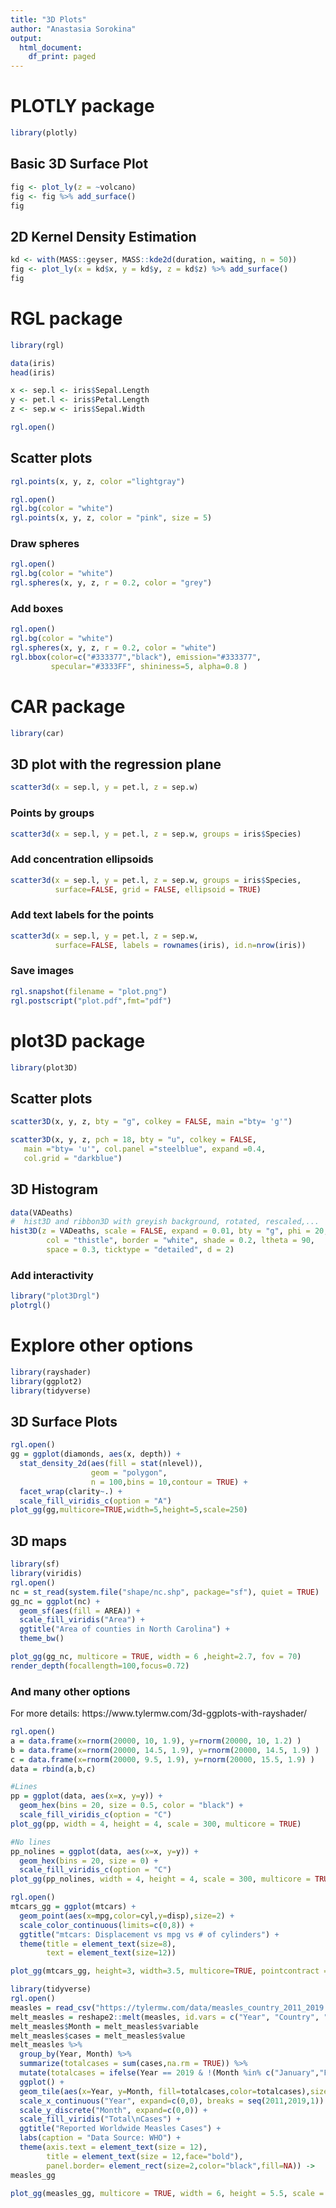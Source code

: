 ```yaml
---
title: "3D Plots"
author: "Anastasia Sorokina"
output:
  html_document:
    df_print: paged
---
```


# PLOTLY package

```r
library(plotly)
```
## Basic 3D Surface Plot

```r
fig <- plot_ly(z = ~volcano)
fig <- fig %>% add_surface()
fig
```

## 2D Kernel Density Estimation

```r
kd <- with(MASS::geyser, MASS::kde2d(duration, waiting, n = 50))
fig <- plot_ly(x = kd$x, y = kd$y, z = kd$z) %>% add_surface()
fig
```

# RGL package

```r
library(rgl)
```

```r
data(iris)
head(iris)
```

```r
x <- sep.l <- iris$Sepal.Length
y <- pet.l <- iris$Petal.Length
z <- sep.w <- iris$Sepal.Width
```

```r
rgl.open()
```

## Scatter plots

```r
rgl.points(x, y, z, color ="lightgray")
```

```r
rgl.open()
rgl.bg(color = "white") 
rgl.points(x, y, z, color = "pink", size = 5) 
```

### Draw spheres

```r
rgl.open()
rgl.bg(color = "white") 
rgl.spheres(x, y, z, r = 0.2, color = "grey") 
```

### Add boxes

```r
rgl.open()
rgl.bg(color = "white") 
rgl.spheres(x, y, z, r = 0.2, color = "white")  
rgl.bbox(color=c("#333377","black"), emission="#333377",
         specular="#3333FF", shininess=5, alpha=0.8 ) 
```

# CAR package

```r
library(car)
```

## 3D plot with the regression plane

```r
scatter3d(x = sep.l, y = pet.l, z = sep.w)
```

### Points by groups
```r
scatter3d(x = sep.l, y = pet.l, z = sep.w, groups = iris$Species)
```

### Add concentration ellipsoids
```r
scatter3d(x = sep.l, y = pet.l, z = sep.w, groups = iris$Species,
          surface=FALSE, grid = FALSE, ellipsoid = TRUE)
```

### Add text labels for the points
```r
scatter3d(x = sep.l, y = pet.l, z = sep.w, 
          surface=FALSE, labels = rownames(iris), id.n=nrow(iris))
```

### Save images
```r
rgl.snapshot(filename = "plot.png")
rgl.postscript("plot.pdf",fmt="pdf")
```

# plot3D package

```r
library(plot3D)
```

## Scatter plots
```r
scatter3D(x, y, z, bty = "g", colkey = FALSE, main ="bty= 'g'")
```
```r
scatter3D(x, y, z, pch = 18, bty = "u", colkey = FALSE, 
   main ="bty= 'u'", col.panel ="steelblue", expand =0.4, 
   col.grid = "darkblue")
```

## 3D Histogram

```r
data(VADeaths)
#  hist3D and ribbon3D with greyish background, rotated, rescaled,...
hist3D(z = VADeaths, scale = FALSE, expand = 0.01, bty = "g", phi = 20,
        col = "thistle", border = "white", shade = 0.2, ltheta = 90,
        space = 0.3, ticktype = "detailed", d = 2)
```

### Add interactivity

```r
library("plot3Drgl")
plotrgl()
```

# Explore other options
```r
library(rayshader)
library(ggplot2)
library(tidyverse)
```
## 3D Surface Plots

```r
rgl.open()
gg = ggplot(diamonds, aes(x, depth)) +
  stat_density_2d(aes(fill = stat(nlevel)), 
                  geom = "polygon",
                  n = 100,bins = 10,contour = TRUE) +
  facet_wrap(clarity~.) +
  scale_fill_viridis_c(option = "A")
plot_gg(gg,multicore=TRUE,width=5,height=5,scale=250)
```

## 3D maps

```r
library(sf)
library(viridis)
rgl.open()
nc = st_read(system.file("shape/nc.shp", package="sf"), quiet = TRUE)
gg_nc = ggplot(nc) +
  geom_sf(aes(fill = AREA)) +
  scale_fill_viridis("Area") +
  ggtitle("Area of counties in North Carolina") +
  theme_bw()

plot_gg(gg_nc, multicore = TRUE, width = 6 ,height=2.7, fov = 70)
render_depth(focallength=100,focus=0.72)
```


### And many other options

For more details: https://www.tylermw.com/3d-ggplots-with-rayshader/

```r
rgl.open()
a = data.frame(x=rnorm(20000, 10, 1.9), y=rnorm(20000, 10, 1.2) )
b = data.frame(x=rnorm(20000, 14.5, 1.9), y=rnorm(20000, 14.5, 1.9) )
c = data.frame(x=rnorm(20000, 9.5, 1.9), y=rnorm(20000, 15.5, 1.9) )
data = rbind(a,b,c)

#Lines
pp = ggplot(data, aes(x=x, y=y)) +
  geom_hex(bins = 20, size = 0.5, color = "black") +
  scale_fill_viridis_c(option = "C")
plot_gg(pp, width = 4, height = 4, scale = 300, multicore = TRUE)

#No lines
pp_nolines = ggplot(data, aes(x=x, y=y)) +
  geom_hex(bins = 20, size = 0) +
  scale_fill_viridis_c(option = "C")
plot_gg(pp_nolines, width = 4, height = 4, scale = 300, multicore = TRUE)
```


```r
rgl.open()
mtcars_gg = ggplot(mtcars) + 
  geom_point(aes(x=mpg,color=cyl,y=disp),size=2) +
  scale_color_continuous(limits=c(0,8)) +
  ggtitle("mtcars: Displacement vs mpg vs # of cylinders") +
  theme(title = element_text(size=8),
        text = element_text(size=12)) 

plot_gg(mtcars_gg, height=3, width=3.5, multicore=TRUE, pointcontract = 0.7, soliddepth=-200)
```


```r
library(tidyverse)
rgl.open()
measles = read_csv("https://tylermw.com/data/measles_country_2011_2019.csv")
melt_measles = reshape2::melt(measles, id.vars = c("Year", "Country", "Region", "ISO3"))
melt_measles$Month = melt_measles$variable
melt_measles$cases = melt_measles$value
melt_measles %>% 
  group_by(Year, Month) %>%
  summarize(totalcases = sum(cases,na.rm = TRUE)) %>% 
  mutate(totalcases = ifelse(Year == 2019 & !(Month %in% c("January","February","March")), NA, totalcases)) %>%
  ggplot() + 
  geom_tile(aes(x=Year, y=Month, fill=totalcases,color=totalcases),size=1,color="black") + 
  scale_x_continuous("Year", expand=c(0,0), breaks = seq(2011,2019,1)) +
  scale_y_discrete("Month", expand=c(0,0)) +
  scale_fill_viridis("Total\nCases") +
  ggtitle("Reported Worldwide Measles Cases") +
  labs(caption = "Data Source: WHO") +
  theme(axis.text = element_text(size = 12),
        title = element_text(size = 12,face="bold"),
        panel.border= element_rect(size=2,color="black",fill=NA)) -> 
measles_gg

plot_gg(measles_gg, multicore = TRUE, width = 6, height = 5.5, scale = 300,shadowcolor = "#3a4f70")
```

